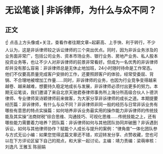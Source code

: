 # 无讼笔谈 | 非诉律师，为什么与众不同？
## 正文
☝ 点击上方头像或+关注，查看作者往期文章~起薪高、上手快、利于转行，不少人认为，这是非诉律师较之诉讼律师的三个突出优点。同时，因为非诉业务涉及的业务面非常广，包括公司业务、资本市场业务、银行业务、房地产业务、私人股本投资业务等，也让不少人对非诉律师的前景非常看好。但成为一名优秀的非诉律师却并没有那么容易：非诉律师总是无休止地加班，24小时随时待命是工作常态。他们不仅要高质量完成客户安排的工作，还要照顾客户的体验，经常受委屈、背锅、不合理地被增加工作量……同时，非诉律师的业务，也因为行业竞争变得越来越卷、越来越难，想要持久稳定地成长与发展，非诉律师必须付出更多的努力。本期无讼笔谈，我们邀请了来自北京天驰君泰律师事务所上海分所高级合伙人卜德洪律师、专业律师吴诗颖律师前来做客，为大家分享非诉律师的成长之道。本期提要经历篇：非诉律师，有什么与众不同？非诉律师非同一般的经历与日常非诉业务有哪些有意思的特点实操篇：如何培养非诉业务最实用的操作能力非诉律师的传统技能及其实操“法商财税”综合思维、沟通技巧、可视化思维……传统技能之上，还有哪些能力需要着力培养？团队篇：非诉律师如何与其他团队协同并破圈？非诉遇到诉讼，如何与其他律师协作？赋能个人成长与提升的案例：“律角兽”一体化团队参与方式无讼小编：如果您觉得这篇文章还不错，欢迎转发分享、点赞收藏，您也可以在下方评论区留下自己的观点，和大家一起讨论。主编：靖力责编：梁萌审核：刘逸凡 王雅玉 陈丽娟
